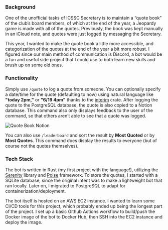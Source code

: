 ### Background

One of the unofficial tasks of ICSSC Secretary is to maintain a “quote book” of the club’s board members, of which at the end of the year, a Jeopardy game is made with all of the quotes. Previously, the book was kept manually in an iCloud note, and quotes were just logged by messaging the Secretary.

This year, I wanted to make the quote book a little more accessible, and categorization of the quotes at the end of the year a bit more robust. I figured since our main method of communication is Discord, a bot would be a fun and useful side project that I could use to both learn new skills and brush up on some old ones.

### Functionality

Simply use `/quote` to log a quote from someone. You can optionally specify a date/time for the quote (defaulting to now) using natural language like **"today 2pm,"** or **"6/19 4pm"** thanks to the [interim](https://crates.io/crates/interim) crate. After logging the quote to the PostgreSQL database, the quote is also copied to a Notion database. This command also only displays feedback to the user of the command, so that others aren’t able to see that a quote was logged.

![Quote Book Notion](./quote-book-notion.png)

You can also use `/leaderboard`  and sort the result by **Most Quoted** or by **Most Quotes**. This command does display the results to everyone (but of course not the quotes themselves).

### Tech Stack

The bot is written in Rust (my first project with the language!), utilizing the [Serenity](https://github.com/serenity-rs/serenity) library and [Poise](https://github.com/serenity-rs/poise) framework. To store the quotes, I started with a SQLite database, since the original intent was to make a lightweight bot that ran locally. Later on, I migrated to PostgreSQL to adapt for containerization/deployment.

The bot itself is hosted on an AWS EC2 instance. I wanted to learn some CI/CD tools for this project, which probably ended up being the longest part of the project. I set up a basic Github Actions workflow to build/push the Docker image of the bot to Docker Hub, then SSH into the EC2 instance and deploy the image.
